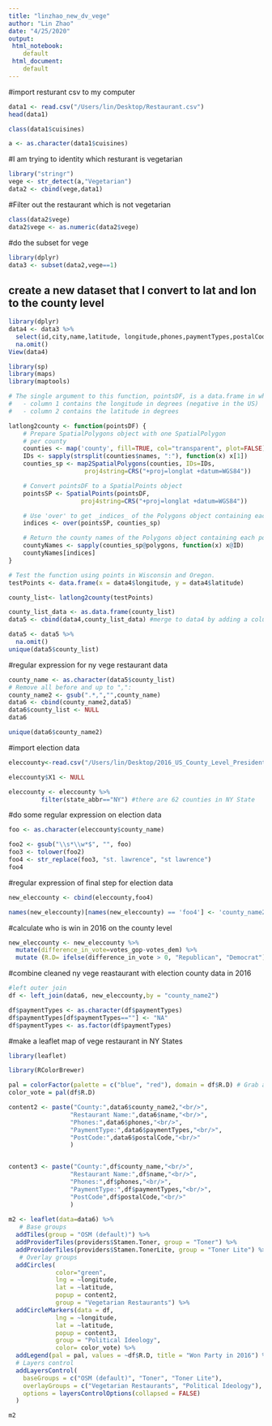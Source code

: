 ```yaml
---
title: "linzhao_new_dv_vege"
author: "Lin Zhao"
date: "4/25/2020"
output: 
 html_notebook:
    default
 html_document:
    default
---
```


#import resturant csv to my computer
```r
data1 <- read.csv("/Users/lin/Desktop/Restaurant.csv")
head(data1)
```


```r
class(data1$cuisines)
```

```r
a <- as.character(data1$cuisines) 
```

#I am trying to identity which resturant is vegetarian 
```r
library("stringr")
vege <- str_detect(a,"Vegetarian")
data2 <- cbind(vege,data1)
```


#Filter out the restaurant which is not vegetarian

```r
class(data2$vege)
data2$vege <- as.numeric(data2$vege)
```


#do the subset for vege
```r
library(dplyr)
data3 <- subset(data2,vege==1) 
```



## create a new dataset that I convert to lat and lon to the county level
```r
library(dplyr)
data4 <- data3 %>% 
  select(id,city,name,latitude, longitude,phones,paymentTypes,postalCode) %>% 
  na.omit()
View(data4)
```



```r
library(sp)
library(maps)
library(maptools)

# The single argument to this function, pointsDF, is a data.frame in which:
#   - column 1 contains the longitude in degrees (negative in the US)
#   - column 2 contains the latitude in degrees

latlong2county <- function(pointsDF) {
    # Prepare SpatialPolygons object with one SpatialPolygon
    # per county
    counties <- map('county', fill=TRUE, col="transparent", plot=FALSE)
    IDs <- sapply(strsplit(counties$names, ":"), function(x) x[1])
    counties_sp <- map2SpatialPolygons(counties, IDs=IDs,
                     proj4string=CRS("+proj=longlat +datum=WGS84"))

    # Convert pointsDF to a SpatialPoints object 
    pointsSP <- SpatialPoints(pointsDF, 
                    proj4string=CRS("+proj=longlat +datum=WGS84"))

    # Use 'over' to get _indices_ of the Polygons object containing each point 
    indices <- over(pointsSP, counties_sp)

    # Return the county names of the Polygons object containing each point
    countyNames <- sapply(counties_sp@polygons, function(x) x@ID)
    countyNames[indices]
}

# Test the function using points in Wisconsin and Oregon.
testPoints <- data.frame(x = data4$longitude, y = data4$latitude)

county_list<- latlong2county(testPoints)
```


```r
county_list_data <- as.data.frame(county_list)
data5 <- cbind(data4,county_list_data) #merge to data4 by adding a column named county_list
```



```r
data5 <- data5 %>% 
  na.omit()
unique(data5$county_list)
```


#regular expression for ny vege restaurant data
```r
county_name <- as.character(data5$county_list)
# Remove all before and up to ",":
county_name2 <- gsub(".*,","",county_name)
data6 <- cbind(county_name2,data5)  
data6$county_list <- NULL
data6
```


```r
unique(data6$county_name2)
```


#import election data 
```r
eleccounty<-read.csv("/Users/lin/Desktop/2016_US_County_Level_Presidential_Results.csv")

eleccounty$X1 <- NULL

eleccounty <- eleccounty %>% 
         filter(state_abbr=="NY") #there are 62 counties in NY State

```

#do some regular expression on election data

```r
foo <- as.character(eleccounty$county_name)
```


```r
foo2 <- gsub("\\s*\\w*$", "", foo)
foo3 <- tolower(foo2)
foo4 <- str_replace(foo3, "st. lawrence", "st lawrence")
foo4
```

#regular expression of final step for election data
```r
new_eleccounty <- cbind(eleccounty,foo4)

names(new_eleccounty)[names(new_eleccounty) == 'foo4'] <- 'county_name2'
```


#calculate who is win in 2016 on the county level
```r
new_eleccounty <- new_eleccounty %>% 
  mutate(difference_in_vote=votes_gop-votes_dem) %>% 
  mutate (R.D= ifelse(difference_in_vote > 0, "Republican", "Democrat"))
``` 


#combine cleaned ny vege reastaurant with election county data in 2016

```r
#left outer join
df <- left_join(data6, new_eleccounty,by = "county_name2")

df$paymentTypes <- as.character(df$paymentTypes)
df$paymentTypes[df$paymentTypes==""] <- "NA"
df$paymentTypes <- as.factor(df$paymentTypes)
```



#make a leaflet map of vege restaurant in NY States


```r

library(leaflet)

library(RColorBrewer)

pal = colorFactor(palette = c("blue", "red"), domain = df$R.D) # Grab a palette
color_vote = pal(df$R.D)

content2 <- paste("County:",data6$county_name2,"<br/>",
                 "Restaurant Name:",data6$name,"<br/>",
                 "Phones:",data6$phones,"<br/>",
                 "PaymentType:",data6$paymentTypes,"<br/>",
                 "PostCode:",data6$postalCode,"<br/>"
                 )


content3 <- paste("County:",df$county_name,"<br/>",
                 "Restaurant Name:",df$name,"<br/>",
                 "Phones:",df$phones,"<br/>",
                 "PaymentType:",df$paymentTypes,"<br/>",
                 "PostCode",df$postalCode,"<br/>"
                 )
                
m2 <- leaflet(data=data6) %>%
   # Base groups
  addTiles(group = "OSM (default)") %>%
  addProviderTiles(providers$Stamen.Toner, group = "Toner") %>%
  addProviderTiles(providers$Stamen.TonerLite, group = "Toner Lite") %>%
   # Overlay groups
  addCircles(
             color="green",
             lng = ~longitude, 
             lat = ~latitude,
             popup = content2,
             group = "Vegetarian Restaurants") %>% 
  addCircleMarkers(data = df, 
             lng = ~longitude, 
             lat = ~latitude,
             popup = content3,
             group = "Political Ideology",
             color= color_vote) %>%
  addLegend(pal = pal, values = ~df$R.D, title = "Won Party in 2016") %>% 
  # Layers control
  addLayersControl(
    baseGroups = c("OSM (default)", "Toner", "Toner Lite"),
    overlayGroups = c("Vegetarian Restaurants", "Political Ideology"),
    options = layersControlOptions(collapsed = FALSE)
  )

m2

```

